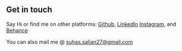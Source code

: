## Get in touch

Say Hi or find me on other platforms: 
[Github](https://github.com/suhassalian27),
[LinkedIn](https://www.linkedin.com/in/suhas-salian-82a818169/)
[Instagram](https://www.instagram.com/ash.salian/), 
and 
[Behance](https://www.behance.net/suhasmessi30b4)

You can also mail me @ suhas.salian27@gmail.com